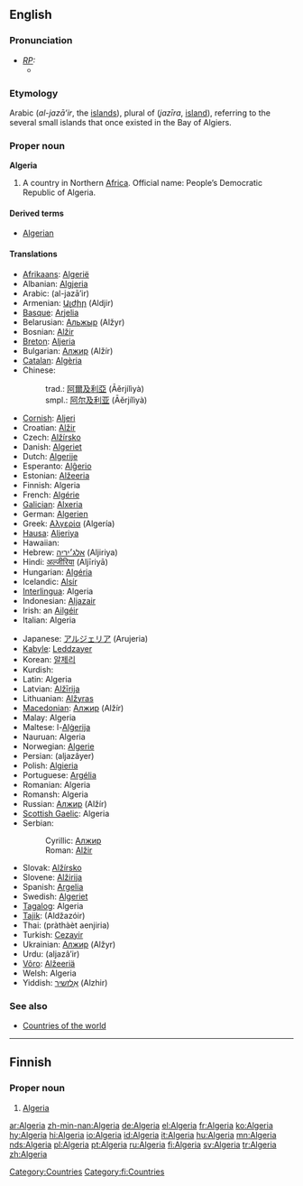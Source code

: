 ==English==
{{wikipedia}}

===Pronunciation===
* ''[[RP]]:''
** {{IPA|/ælˈdʒɪəriə/}}

===Etymology===
Arabic {{ARchar|[[الجزائر]]}} (''al-jazā’ir'', the [[islands]]), plural of {{ARchar|[[جزيرة]]}} (''jazīra'', [[island]]), referring to the several small islands that once existed in the Bay of Algiers.

===Proper noun===
'''Algeria'''

# A country in Northern [[Africa]]. Official name: People’s Democratic Republic of Algeria.

====Derived terms====
*[[Algerian]]

====Translations====
{{top}}
*[[Afrikaans]]: [[Algerië]]
*Albanian: [[Algjeria]]
*Arabic: {{ARchar|[[الجزائر|الْجَزَائِر]]}} (al-jazā’ir) {{p}}
*Armenian: [[Ալժիր]] (Aldjir)
*[[Basque]]: [[Arjelia]]
*Belarusian: [[Альжыр]] (Alžyr)
*Bosnian: [[Alžir]] {{m}}
*[[Breton]]: [[Aljeria]]
*Bulgarian: [[Алжир]] (Alžír) {{m}}
*[[Catalan]]: [[Algèria]] {{f}}
*Chinese:
*:trad.: [[阿爾及利亞]] (Āěrjílìyà)
*:smpl.: [[阿尔及利亚]] (Āěrjílìyà)
*[[Cornish]]: [[Aljeri]]
*Croatian: [[Alžir]] {{m}}
*Czech: [[Alžírsko]] {{n}}
*Danish: [[Algeriet]]
*Dutch: [[Algerije]]
*Esperanto: [[Alĝerio]]
*Estonian: [[Alžeeria]]
*Finnish: Algeria
*French: [[Algérie]] {{f}}
*[[Galician]]: [[Alxeria]] {{f}}
*German: [[Algerien]] {{n}}
*Greek: [[Αλγερία]] (Algería) {{f}}
*[[Hausa]]: [[Aljeriya]]
*Hawaiian: {{unicode|[['Alekelia|ʻAlekelia]]}}
*Hebrew: [[אלג׳יריה]] (Aljiriya) {{f}}
*Hindi: [[अल्जीरिया]] (Aljīriyā)
*Hungarian: [[Algéria]]
*Icelandic: [[Alsír]]
*[[Interlingua]]: Algeria
*Indonesian: [[Aljazair]]
*Irish: an [[Ailgéir]]
*Italian: Algeria {{f}}
{{mid}}
*Japanese: [[アルジェリア]] (Arujeria)
*[[Kabyle]]: [[Leddzayer]]
*Korean: [[알제리]]
*Kurdish: {{KUchar|[[جه‌زایر]]}}
*Latin: Algeria
*Latvian: [[Alžīrija]]
*Lithuanian: [[Alžyras]]
*[[Macedonian]]: [[Алжир]] (Alžír)
*Malay: Algeria
*Maltese: l-[[Alġerija]]
*Nauruan: Algeria
*Norwegian: [[Algerie]]
*Persian: {{FAchar|[[الجزایر]]}} (aljazâyer)
*Polish: [[Algieria]] {{f}}
*Portuguese: [[Argélia]] {{f}}
*Romanian: Algeria {{f}}
*Romansh: Algeria
*Russian: [[Алжир]] (Alžír) {{m}}
*[[Scottish Gaelic]]: Algeria
*Serbian:
*:Cyrillic: [[Алжир]] {{m}}
*:Roman: [[Alžir]] {{m}}
*Slovak: [[Alžírsko]]
*Slovene: [[Alžirija]] {{f}}
*Spanish: [[Argelia]] {{f}}
*Swedish: [[Algeriet]]
*[[Tagalog]]: Algeria
*[[Tajik]]: {{RUchar|[[Алҷазоир]]}} (Aldžazóir)
*Thai: {{THchar|[[ประเทศแอลจีเรีย]]}} (pràthàèt aenjiria)
*Turkish: [[Cezayir]]
*Ukrainian: [[Алжир]] (Alžyr) {{m}}
*Urdu: {{FAchar|[[الجزائر]]}} (aljazâ’ir)
*[[Võro]]: [[Alžeeriä]]
*Welsh: Algeria
*Yiddish: [[אַלזשיר]] (Alzhir)
{{bottom}}

===See also===
*[[Appendix:Countries of the world|Countries of the world]]

[[Category:Countries]]

----

==Finnish==
{{wikipedia|lang=fi}}

===Proper noun===
{{fi-noun|proper=true|Algeri|type=kulkija}}

# [[#English|Algeria]]

[[Category:fi:Countries]]

[[ar:Algeria]]
[[zh-min-nan:Algeria]]
[[de:Algeria]]
[[el:Algeria]]
[[fr:Algeria]]
[[ko:Algeria]]
[[hy:Algeria]]
[[hi:Algeria]]
[[io:Algeria]]
[[id:Algeria]]
[[it:Algeria]]
[[hu:Algeria]]
[[mn:Algeria]]
[[nds:Algeria]]
[[pl:Algeria]]
[[pt:Algeria]]
[[ru:Algeria]]
[[fi:Algeria]]
[[sv:Algeria]]
[[tr:Algeria]]
[[zh:Algeria]]